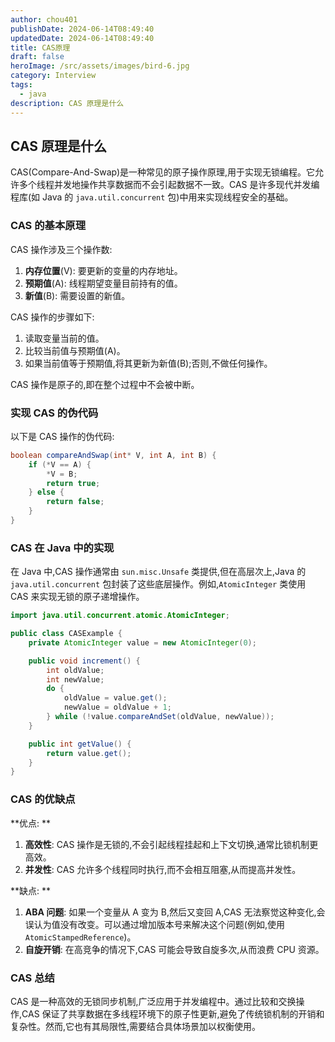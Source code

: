 ```yaml
---
author: chou401
publishDate: 2024-06-14T08:49:40
updatedDate: 2024-06-14T08:49:40
title: CAS原理
draft: false
heroImage: /src/assets/images/bird-6.jpg
category: Interview
tags:
  - java
description: CAS 原理是什么
---
```


## CAS 原理是什么

CAS(Compare-And-Swap)是一种常见的原子操作原理,用于实现无锁编程。它允许多个线程并发地操作共享数据而不会引起数据不一致。CAS 是许多现代并发编程库(如 Java 的 `java.util.concurrent` 包)中用来实现线程安全的基础。

### CAS 的基本原理

CAS 操作涉及三个操作数:

1. **内存位置**(V): 要更新的变量的内存地址。
2. **预期值**(A): 线程期望变量目前持有的值。
3. **新值**(B): 需要设置的新值。

CAS 操作的步骤如下:

1. 读取变量当前的值。
2. 比较当前值与预期值(A)。
3. 如果当前值等于预期值,将其更新为新值(B);否则,不做任何操作。

CAS 操作是原子的,即在整个过程中不会被中断。

### 实现 CAS 的伪代码

以下是 CAS 操作的伪代码:

```java
boolean compareAndSwap(int* V, int A, int B) {
    if (*V == A) {
        *V = B;
        return true;
    } else {
        return false;
    }
}
```

### CAS 在 Java 中的实现

在 Java 中,CAS 操作通常由 `sun.misc.Unsafe` 类提供,但在高层次上,Java 的 `java.util.concurrent` 包封装了这些底层操作。例如,`AtomicInteger` 类使用 CAS 来实现无锁的原子递增操作。

```java
import java.util.concurrent.atomic.AtomicInteger;

public class CASExample {
    private AtomicInteger value = new AtomicInteger(0);

    public void increment() {
        int oldValue;
        int newValue;
        do {
            oldValue = value.get();
            newValue = oldValue + 1;
        } while (!value.compareAndSet(oldValue, newValue));
    }

    public int getValue() {
        return value.get();
    }
}
```

### CAS 的优缺点

**优点: **

1. **高效性**: CAS 操作是无锁的,不会引起线程挂起和上下文切换,通常比锁机制更高效。
2. **并发性**: CAS 允许多个线程同时执行,而不会相互阻塞,从而提高并发性。

**缺点: **

1. **ABA 问题**: 如果一个变量从 A 变为 B,然后又变回 A,CAS 无法察觉这种变化,会误认为值没有改变。可以通过增加版本号来解决这个问题(例如,使用 `AtomicStampedReference`)。
2. **自旋开销**: 在高竞争的情况下,CAS 可能会导致自旋多次,从而浪费 CPU 资源。

### CAS 总结

CAS 是一种高效的无锁同步机制,广泛应用于并发编程中。通过比较和交换操作,CAS 保证了共享数据在多线程环境下的原子性更新,避免了传统锁机制的开销和复杂性。然而,它也有其局限性,需要结合具体场景加以权衡使用。
